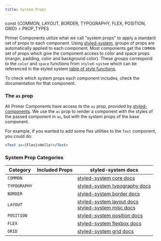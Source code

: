 ```yaml
---
title: System Props
---
```

const {COMMON, LAYOUT, BORDER, TYPOGRAPHY, FLEX, POSITION, GRID} = PROP_TYPES

Primer Components utilize what we call "system props" to apply a standard set of props to each component. Using [styled-system](https://github.com/jxnblk/styled-system), groups of props are automatically applied to each component. Most components get the `COMMON` set of props which give the component access to color and space props (margin, padding, color and background color). These groups correspond to the `color` and `space` functions from `styled-system` which can be referenced in the styled system [table of style functions](https://github.com/jxnblk/styled-system/blob/master/docs/table.md#core).

To check which system props each component includes, check the documentation for that component.

### The `as` prop
All Primer Components have access to the `as` prop, provided by [styled-components](https://www.styled-components.com/docs/api#as-polymorphic-prop). We use the `as` prop to render a component with the styles of the passed component in `as`, but with the system props of the base component.

For example, if you wanted to add some flex utilities to the `Text` component, you could do:

```.jsx
<Text as={Flex}>Hello!</Text>
```


### System Prop Categories

| Category       | Included Props           | styled-system docs  |
|-----|--------|--------|
| `COMMON`| <PropsList systemProps={COMMON}/>| [styled-system core docs](https://github.com/jxnblk/styled-system/blob/master/docs/table.md#core) |
| `TYPOGRAPHY`| <PropsList systemProps={TYPOGRAPHY}/> | [styled-system typography docs](https://github.com/jxnblk/styled-system/blob/master/docs/table.md#typography) |
| `BORDER`| <PropsList systemProps={BORDER}/> | [styled-system border docs](https://github.com/jxnblk/styled-system/blob/master/docs/table.md#misc) |
| `LAYOUT` | <PropsList systemProps={LAYOUT}/>| [styled-system layout docs](https://github.com/jxnblk/styled-system/blob/master/docs/table.md#layout) <br/> [styled-system misc docs](https://github.com/jxnblk/styled-system/blob/master/docs/table.md#misc) |
| `POSITION` | <PropsList systemProps={POSITION}/>| [styled-system position docs](https://github.com/jxnblk/styled-system/blob/master/docs/table.md#position)
| `FLEX` | <PropsList systemProps={FLEX}/> | [styled-system flexbox docs](https://github.com/jxnblk/styled-system/blob/master/docs/table.md#flexbox) |
| `GRID` | <PropsList systemProps={GRID}/> | [styled-system grid docs](https://github.com/styled-system/styled-system/blob/master/docs/table.md#grid-layout) |
